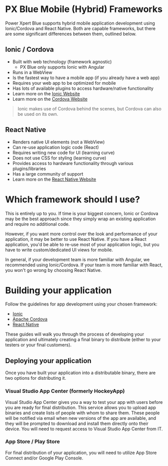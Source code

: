 
# PX Blue Mobile (Hybrid) Frameworks

Power Xpert Blue supports hybrid mobile application development using Ionic/Cordova and React Native. Both are capable frameworks, but there are some significant differences between them, outlined below.

## Ionic / Cordova

-   Built with web technology (framework agnostic)
    -   PX Blue only supports Ionic with Angular
-   Runs in a WebView
-   Is the fastest way to have a mobile app (if you already have a web app)
-   Requires your web app to be optimized for mobile
-   Has lots of available plugins to access hardware/native functionality
-   Learn more on the [Ionic Website](https://ionicframework.com/)
-   Learn more on the [Cordova Website](https://cordova.apache.org/)

> Ionic makes use of Cordova behind the scenes, but Cordova can also be used on its own.

## React Native

-   Renders native UI elements (not a WebView)
-   Can re-use application logic code (React)
-   Requires writing new code for UI (learning curve)
-   Does not use CSS for styling (learning curve)
-   Provides access to hardware functionality through various plugins/libraries
-   Has a large community of support
-   Learn more on the [React Native Website](https://facebook.github.io/react-native/)

<Divider style={{}} />

# Which framework should I use?

This is entirely up to you. If time is your biggest concern, Ionic or Cordova may be the best approach since they simply wrap an existing application and require no additional code.

However, if you want more control over the look and performance of your application, it may be better to use React Native. If you have a React application, you'd be able to re-use most of your application logic, but you have to write custom/dedicated UI views for mobile.

In general, if your development team is more familiar with Angular, we recommended using Ionic/Cordova. If your team is more familiar with React, you won't go wrong by choosing React Native.

<Divider style={{}} />

# Building your application

Follow the guidelines for app development using your chosen framework:

-   [Ionic](/development/frameworks-mobile/ionic)
-   [Apache Cordova](/development/frameworks-mobile/cordova)
-   [React Native](/development/frameworks-mobile/react-native)

These guides will walk you through the process of developing your application and ultimately creating a final binary to distribute (either to your testers or your final customers).

## Deploying your application

Once you have built your application into a distributable binary, there are two options for distributing it.

### Visual Studio App Center (formerly HockeyApp)

Visual Studio App Center gives you a way to test your app with users before you are ready for final distribution. This service allows you to upload app binaries and create lists of people with whom to share them. These people will be notified via email when new versions of the app are available, and they will be prompted to download and install them directly onto their device. You will need to request access to Visual Studio App Center from IT.

### App Store / Play Store

For final distribution of your application, you will need to utilize App Store Connect and/or Google Play Console.
